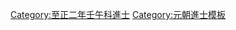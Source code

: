 {{Navbox
|name = 至正二年壬午科廷試金榜
|title = 至正二年（[[1342年]]）壬午科廷試金榜
|titlestyle = background-color:#FFD700;
|image =
|style = width:100%;text-align:center; 
|groupstyle = text-align:center; background-color:#FFD700;
|liststyle = text-align:center;
|state = {{{state<includeonly>|collapsed</includeonly>}}}
|group1 = 右榜<br>蒙古、色目人
|list1 =
{{Navbox subgroup
|groupstyle = text-align:center; background-color:#FFD700;
|liststyle = text-align:center;
|group1 = 第一甲<br>賜進士及第<br>共1名
|list1 = '''[[拜住|拜　住]]'''

|group2 = 第二甲<br>賜進士出身<br>共5名
|list2 = 囗囗囗 - 囗囗囗 - 囗囗囗 - 囗囗囗 - 囗囗囗

|group3 = 第三甲<br>賜同進士出身<br>共?名
|list3 = 囗囗囗 -<br>名次不詳：<br>[[答祿與權]]- [[揭毅夫]] - [[達禮壁]] - [[馬彥翬]] - [[合珊沙]] - [[買住丁]] - [[馬世德]] - [[阿達|阿　達]] - [[啟廬|啟　廬]] - [[帖謨補化]]<br>[[定住|定　住]] - [[山之英]] - [[錢淵 (元朝)|錢　淵]]<span style="color: #FFFFFF;"> - －－－ - －－－ - －－－ - －－－ - －－－ - －－－ - －－－</span>
}}

|group2 = 左榜<br>漢人、南人
|list2 =
{{Navbox subgroup
|groupstyle = text-align:center; background-color:#FFD700;
|liststyle = text-align:center;
|group1 = 第一甲<br>賜進士及第<br>共1名
|list1 = '''[[陳祖仁]]'''

|group2 = 第二甲<br>賜進士出身<br>共5名
|list2 = 囗囗囗 - 囗囗囗 - 囗囗囗 - 囗囗囗 - 囗囗囗

|group3 = 第三甲<br>賜同進士出身<br>共?名
|list3 = 囗囗囗  -<br>三甲三十三名：<br>[[趙由俊]]<br>名次不詳：<br>[[傅亨|傅　亨]] - [[孫撝|孫　撝]] - [[張祥|張　祥]] - [[王廓|王　廓]] - [[宋紹昌]] - [[張士明]] - [[劉泰亨]] - [[羅涓|羅　涓]] - [[李仁復]] - [[劉祥|劉　祥]]<br>[[虞執中]] - [[陸以道]] - [[孔暘|孔　暘]] - [[傅貴全]] - [[程養全]] - [[林雋|林　雋]] - [[盧琦|盧　琦]] - [[毛元慶]] - [[李廉|李　廉]] - [[彭所存]]<br>[[劉傑|劉　傑]] - [[徐業|徐　業]] - [[胡行簡]] - [[朱倬|朱　倬]] - [[邵公任]] - [[湯熒|湯　熒]] - [[丁宜孫]] - [[譚圭|譚　圭]] - [[陳元明]] - [[黃師郯]]<br>[[秦仁濟]] - [[靳遂火]] - [[何城|何　城]] - [[陳善|陳　善]] - [[謝紹芳]] - [[許埜|許　埜]] - [[羅斗元]] - [[邵吉夫]] - [[何永萬]] - [[周璉|周　璉]]<br>[[滕克恭]] - [[張起元]] - [[程澥翁]] - [[徐袖登]] - [[張惟清]] - [[陳榛|陳　榛]] - [[鄒曰顏]] - [[黃輿|黃　輿]] - [[王恕 (元朝)|王　恕]] - [[姚儒文]]<br>[[邵仲綱]] - [[鄭元輔]]<span style="color: #FFFFFF;"> - －－－ - －－－ - －－－ - －－－ - －－－ - －－－ - －－－ - －－－</span>
}}

|belowstyle = text-align: center; background-color:#FFD700;
|below='''前一科：[[Template:元統元年癸酉科廷試金榜|元統元年癸酉科]]　'''·'''　後一科：[[Template:至正五年乙酉科廷試金榜|至正五年乙酉科]]'''
}}
[[Category:至正二年壬午科進士]]
<noinclude>
[[Category:至正二年壬午科進士| ]]
[[Category:元朝進士模板]]
</noinclude>